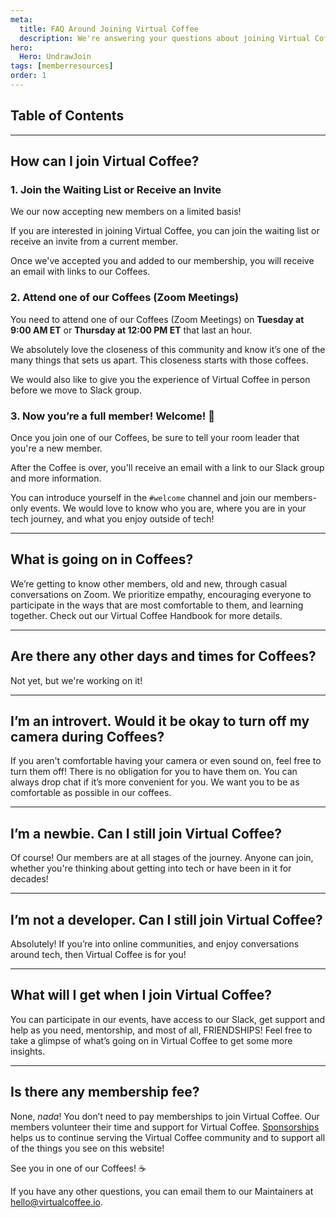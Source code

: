 ```yaml
---
meta:
  title: FAQ Around Joining Virtual Coffee
  description: We're answering your questions about joining Virtual Coffee!
hero:
  Hero: UndrawJoin
tags: [memberresources]
order: 1
---
```



## Table of Contents

<TextContainer>

---

## How can I join Virtual Coffee?

### 1. Join the Waiting List or Receive an Invite

<LeadText>

We our now accepting new members on a limited basis!

</LeadText>

If you are interested in joining Virtual Coffee, you can <Link to="/join">join the waiting list</Link> or receive an invite from a current member.

Once we've accepted you and added to our membership, you will receive an email with links to our Coffees.

### 2. Attend one of our Coffees (Zoom Meetings)

<LeadText>

You need to attend one of our <Link to="/resources/virtual-coffee/virtual-coffee-handbook/what-to-expect-in-virtual-coffee#coffees-zoom-meetings">Coffees (Zoom Meetings)</Link> on **Tuesday at 9:00 AM ET** or **Thursday at 12:00 PM ET** that last an hour.

</LeadText>

We absolutely love the closeness of this community and know it’s one of the many things that sets us apart. This closeness starts with those coffees.

We would also like to give you the experience of Virtual Coffee in person before we move to Slack group.

### 3. Now you’re a full member! Welcome! 👋

Once you join one of our Coffees, be sure to tell your room leader that you're a new member.

After the Coffee is over, you'll receive an email with a link to our Slack group and more information.

You can introduce yourself in the `#welcome` channel and join our members-only events. We would love to know who you are, where you are in your tech journey, and what you enjoy outside of tech!

---

## What is going on in Coffees?

We’re getting to know other members, old and new, through casual conversations on Zoom. We prioritize empathy, encouraging everyone to participate in the ways that are most comfortable to them, and learning together.
Check out our <Link to="/resources/virtual-coffee/virtual-coffee-handbook/">Virtual Coffee Handbook</Link> for more details.

---

## Are there any other days and times for Coffees?

Not yet, but we're working on it!

---

## I’m an introvert. Would it be okay to turn off my camera during Coffees?

If you aren't comfortable having your camera or even sound on, feel free to turn them off! There is no obligation for you to have them on. You can always drop chat if it’s more convenient for you. We want you to be as comfortable as possible in our coffees.

---

## I’m a newbie. Can I still join Virtual Coffee?

Of course! Our members are at all stages of the journey. Anyone can join, whether you're thinking about getting into tech or have been in it for decades!

---

## I’m not a developer. Can I still join Virtual Coffee?

Absolutely! If you’re into online communities, and enjoy conversations around tech, then Virtual Coffee is for you!

---

## What will I get when I join Virtual Coffee?

You can participate in our <Link to="/events">events</Link>, have access to our Slack, get support and help as you need, mentorship, and most of all, FRIENDSHIPS!
Feel free to take a glimpse of <Link to="/resources/virtual-coffee/virtual-coffee-handbook/what-to-expect-in-virtual-coffee">what’s going on in Virtual Coffee</Link> to get some more insights.

---

## Is there any membership fee?

None, _nada_! You don’t need to pay memberships to join Virtual Coffee.
Our members volunteer their time and support for Virtual Coffee.
[Sponsorships](https://github.com/sponsors/Virtual-Coffee) helps us to continue serving the Virtual Coffee community and to support all of the things you see on this website!

</TextContainer>

<TextContainer background="light">

See you in one of our Coffees! ☕

If you have any other questions, you can email them to our Maintainers at hello@virtualcoffee.io.

</TextContainer>
